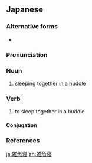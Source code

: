 ==Japanese==
{{ja-kanjitab|ざ|こ|ね|yomi=irreg}}

===Alternative forms===
* {{l/ja|雑居寝}}

===Pronunciation===
{{ja-pron|ざこね|y=irreg|acc=h|acc_ref=NHK}}

===Noun===
{{ja-noun|ざこね|kyu=雜魚寢}}

# sleeping together in a huddle

===Verb===
{{ja-verb-suru|ざこね|kyu=雜魚寢}}

#to sleep together in a huddle

====Conjugation====
{{ja-suru|ざこね}}

===References===
<references/>

[[ja:雑魚寝]]
[[zh:雑魚寝]]